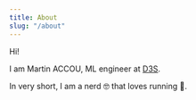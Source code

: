 ```yaml
---
title: About
slug: "/about"
---
```


Hi!

I am Martin ACCOU, ML engineer at [D3S](https://d3s.ai/). 

In very short, I am a nerd 🤓 that loves running 🏃.
